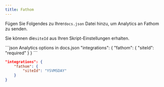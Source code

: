```yaml
---
title: Fathom
---
```


Fügen Sie Folgendes zu Ihrer`docs.json` Datei hinzu, um Analytics an Fathom zu senden.

Sie können die`siteId` aus Ihren Skript-Einstellungen erhalten.

<CodeGroup>
  ```json Analytics options in docs.json
  "integrations": {
      "fathom": {
          "siteId": "required"
      }
  }
  ```

  ```json Example
  "integrations": {
      "fathom": {
          "siteId": "YSVMSDAY"
      }
  }
  ```
</CodeGroup>
